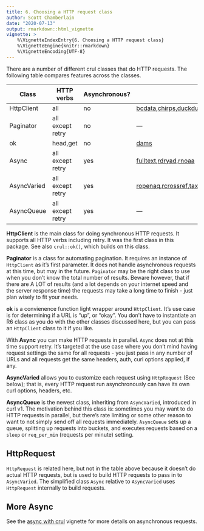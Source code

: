 ```yaml
---
title: 6. Choosing a HTTP request class
author: Scott Chamberlain
date: "2020-07-13"
output: rmarkdown::html_vignette
vignette: >
    %\VignetteIndexEntry{6. Choosing a HTTP request class}
    %\VignetteEngine{knitr::rmarkdown}
    %\VignetteEncoding{UTF-8}
---
```




There are a number of different crul classes that do HTTP requests. The following table compares features across the classes.

|Class|HTTP verbs|Asynchronous?|Packges using|
|---|---|---|---|
|HttpClient|all|no|[bcdata][],[chirps][],[duckduckr][],[gfonts][],[mindicador][],[nsapi][],[tradestatistics][],[viafr][]|
|Paginator|all except retry|no|---|
|ok|head,get|no|[dams][]|
|Async|all except retry|yes|[fulltext][],[rdryad][],[rnoaa][]|
|AsyncVaried|all except retry|yes|[ropenaq][],[rcrossref][],[taxize][],[rcitoid][],[mstrio][]|
|AsyncQueue|all except retry|yes|---|

**HttpClient** is the main class for doing synchronous HTTP requests. It supports all HTTP verbs including retry. It was the first class in this package. See also `crul::ok()`, which builds on this class.

**Paginator** is a class for automating pagination. It requires an instance of `HttpClient` as it's first parameter. It does not handle asynchronous requests at this time, but may in the future. `Paginator` may be the right class to use when you don't know the total number of results. Beware however, that if there are A LOT of results (and a lot depends on your internet speed and the server response time) the requests may take a long time to finish - just plan wisely to fit your needs.

**ok** is a convienence function light wrapper around `HttpClient`. It's use case is for determining if a URL is "up", or "okay". You don't have to instantiate an R6 class as you do with the other classes discussed here, but you can pass an `HttpClient` class to it if you like.

With **Async** you can make HTTP requests in parallel. `Async` does not at this time support retry. It's targeted at the use case where you don't mind having request settings the same for all requests - you just pass in any number of URLs and all requests get the same headers, auth, curl options applied, if any.

**AsyncVaried** allows you to customize each request using `HttpRequest` (See below); that is, every HTTP request run asynchronously can have its own curl options, headers, etc. 

**AsyncQueue** is the newest class, inheriting from `AsyncVaried`, introduced in curl v1. The motivation behind this class is: sometimes you may want to do HTTP requests in parallel, but there's rate limiting or some other reason to want to not simply send off all requests immediately. `AsyncQueue` sets up a queue, splitting up requests into buckets, and executes requests based on a `sleep` or `req_per_min` (requests per minute) setting.

## HttpRequest

`HttpRequest` is related here, but not in the table above because it doesn't do actual HTTP requests, but is used to build HTTP requests to pass in to `AsyncVaried`. The simplified class `Async` relative to `AsyncVaried` uses `HttpRequest` internally to build requests. 

## More Async

See the [async with crul](async.html) vignette for more details on asynchronous requests.

[bcdata]: https://bcgov.github.io/bcdata/
[chirps]: https://docs.ropensci.org/chirps/
[duckduckr]: https://github.com/dirkschumacher/duckduckr
[gfonts]: https://dreamrs.github.io/gfonts/
[mindicador]: https://pacha.dev/mindicador/
[nsapi]: https://rmhogervorst.nl/nsapi/
[tradestatistics]: https://docs.ropensci.org/tradestatistics/
[viafr]: https://github.com/stefanieschneider/viafr
[fulltext]:https://docs.ropensci.org/fulltext/
[rdryad]: https://docs.ropensci.org/rdryad/
[rnoaa]: https://docs.ropensci.org/rnoaa/
[ropenaq]: https://docs.ropensci.org/ropenaq/
[rcrossref]: https://docs.ropensci.org/rcrossref/
[taxize]: https://docs.ropensci.org/taxize/
[rcitoid]: https://docs.ropensci.org/rcitoid/
[mstrio]: https://cloud.r-project.org/web/packages/mstrio/
[dams]: https://jsta.github.io/dams/
